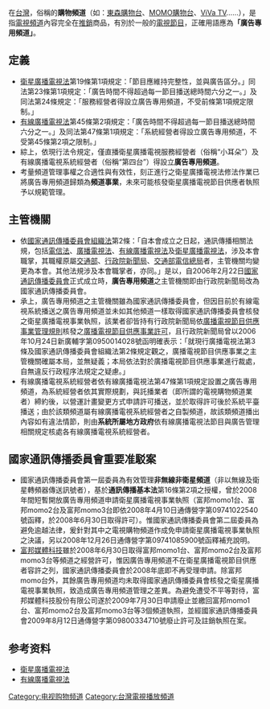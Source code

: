 {{多個問題|
{{globalize|time=2010-10-16|area=中华民国}}
{{Unreferenced|time=2016-02-06T15:12:34+00:00}}
{{original research}}
}}
在[[台灣|台灣]]，俗稱的'''購物頻道'''（如：[[東森購物台|東森購物台]]、[[MOMO購物台|MOMO購物台]]、[[ViVa_TV|ViVa TV]]……），是指[[電視頻道|電視頻道]]內容完全在[[推銷|推銷]]商品，有別於一般的[[電視節目|電視節目]]，正確用語應為'''「廣告專用頻道」'''。

== 定義 ==
*[[衛星廣播電視法|衛星廣播電視法]]第19條第1項規定：「節目應維持完整性，並與廣告區分。」同法第23條第1項規定：「廣告時間不得超過每一節目播送總時間六分之一。」及同法第24條規定：「服務經營者得設立廣告專用頻道，不受前條第1項規定限制。」
*[[有線廣播電視法|有線廣播電視法]]第45條第2項規定：「廣告時間不得超過每一節目播送總時間六分之一。」及同法第47條第1項規定：「系統經營者得設立廣告專用頻道，不受第45條第2項之限制。」
*綜上，依現行法令規定，僅直播衛星廣播電視服務經營者（俗稱“小耳朵”）及有線廣播電視系統經營者（俗稱“第四台”）得設立'''廣告專用頻道'''。
*考量頻道管理事權之合適性與有效性，刻正進行之衛星廣播電視法修法作業已將廣告專用頻道歸類為'''頻道事業'''，未來可能核發衛星廣播電視節目供應者執照予以規範管理。

== 主管機關 ==
*依[[國家通訊傳播委員會組織法|國家通訊傳播委員會組織法]]第2條：「自本會成立之日起，通訊傳播相關法規，包括[[電信法|電信法]]、[[廣電三法|廣播電視法]]、[[有線廣播電視法|有線廣播電視法]]及[[衛星廣播電視法|衛星廣播電視法]]，涉及本會職掌，其職權原屬[[中華民國交通部|交通部]]、[[行政院新聞局|行政院新聞局]]、[[交通部電信總局|交通部電信總局]]者，主管機關均變更為本會。其他法規涉及本會職掌者，亦同。」是以，自2006年2月22日[[國家通訊傳播委員會|國家通訊傳播委員會]]正式成立時，'''廣告專用頻道'''之主管機關即由行政院新聞局改為國家通訊傳播委員會。
*承上，廣告專用頻道之主管機關雖為國家通訊傳播委員會，但因目前於有線電視系統播送之廣告專用頻道並未如其他頻道一樣取得國家通訊傳播委員會核發之衛星廣播電視事業執照，該業者卻皆持有行政院新聞局依[[廣播電視節目供應事業管理規則|廣播電視節目供應事業管理規則]]核發之[[廣播電視節目供應事業許可|廣播電視節目供應事業許可]]，且行政院新聞局曾以2006年10月24日新廣輔字第0950014028號函明確表示：「就現行廣播電視法第3條及國家通訊傳播委員會組織法第2條規定觀之，廣播電視節目供應事業之主管機關確屬本局，並無疑義；本局依法對於廣播電視節目供應事業進行裁處，自無違反行政程序法規定之疑慮。」
*有線廣播電視系統經營者依有線廣播電視法第47條第1項規定設置之廣告專用頻道，為系統經營者依其實際規劃，與託播業者（即所謂的電視購物頻道業者）締約後，以營運計畫變更方式申請許可播送，並於取得許可後於系統平臺播送；由於該類頻道屬有線廣播電視系統經營者之自製頻道，故該類頻道播出內容如有違法情節，則由'''系統所屬地方政府'''依有線廣播電視法節目與廣告管理相關規定核處各有線廣播電視系統經營者。

== 國家通訊傳播委員會重要准駁案 ==
*國家通訊傳播委員會第一屆委員為有效管理'''非無線非衛星頻道'''（非以無線及衛星轉頻器傳送訊號者），基於'''通訊傳播基本法'''第16條第2項之授權，曾於2008年間短暫開放廣告專用頻道申請衛星廣播電視事業執照（富邦momo1台、富邦momo2台及富邦momo3台即依2008年4月10日通傳營字第09741022540號函釋，於2008年6月30日取得許可）。惟國家通訊傳播委員會第二屆委員為避免逾越法律，爰針對其中之電視購物頻道作成免申請衛星廣播電視事業執照之決議，另以2008年12月26日通傳營字第09741085900號函釋補充說明。
*[[富邦媒體科技|富邦媒體科技]]雖於2008年6月30日取得富邦momo1台、富邦momo2台及富邦momo3台等頻道之經營許可，惟因廣告專用頻道不在衛星廣播電視節目供應者容許之列，國家通訊傳播委員會於2008年底即不再受理申請。除富邦momo台外，其餘廣告專用頻道均未取得國家通訊傳播委員會核發之衛星廣播電視事業執照，致造成廣告專用頻道管理之差異。為避免遭受不平等對待，富邦媒體科技股份有限公司遂於2009年7月30日申請廢止並繳回富邦momo1台、富邦momo2台及富邦momo3台等3個頻道執照，並經國家通訊傳播委員會2009年8月12日通傳營字第09800334710號廢止許可及註銷執照在案。

== 参考资料 ==
*[http://law.moj.gov.tw/LawClass/LawAll.aspx?PCode=P0050013 衛星廣播電視法] {{Wayback|url=http://law.moj.gov.tw/LawClass/LawAll.aspx?PCode=P0050013 |date=20210704014748 }}
*[http://law.moj.gov.tw/LawClass/LawAll.aspx?PCode=P0050008 有線廣播電視法] {{Wayback|url=http://law.moj.gov.tw/LawClass/LawAll.aspx?PCode=P0050008 |date=20220301073757 }}

[[Category:电视购物频道|Category:电视购物频道]]
[[Category:台灣電視播放頻道|Category:台灣電視播放頻道]]